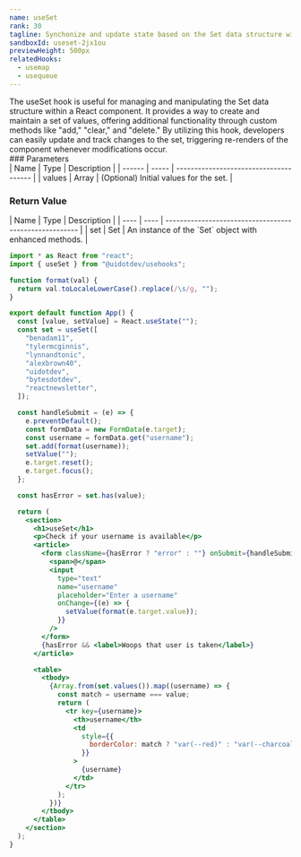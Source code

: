 ```yaml
---
name: useSet
rank: 30
tagline: Synchonize and update state based on the Set data structure with useSet.
sandboxId: useset-2jx1ou
previewHeight: 500px
relatedHooks:
  - usemap
  - usequeue
---
```



<HookDescription name={frontmatter.name}>
  The useSet hook is useful for managing and manipulating the Set data structure
  within a React component. It provides a way to create and maintain a set of
  values, offering additional functionality through custom methods like "add,"
  "clear," and "delete." By utilizing this hook, developers can easily update
  and track changes to the set, triggering re-renders of the component whenever
  modifications occur.
</HookDescription>

<div class="reference">
  ### Parameters

  <div class="table-container">
  | Name   | Type  | Description                            |
  | ------ | ----- | -------------------------------------- |
  | values | Array | (Optional) Initial values for the set. |
  </div>

  ### Return Value

  <div class="table-container">
  | Name | Type | Description                                            |
  | ---- | ---- | ------------------------------------------------------ |
  | set  | Set  | An instance of the `Set` object with enhanced methods. |
  </div>
</div>

<CodePreview
  sandboxId={frontmatter.sandboxId}
  previewHeight={frontmatter.previewHeight}
/>

<StaticCodeContainer>

```jsx
import * as React from "react";
import { useSet } from "@uidotdev/usehooks";

function format(val) {
  return val.toLocaleLowerCase().replace(/\s/g, "");
}

export default function App() {
  const [value, setValue] = React.useState("");
  const set = useSet([
    "benadam11",
    "tylermcginnis",
    "lynnandtonic",
    "alexbrown40",
    "uidotdev",
    "bytesdotdev",
    "reactnewsletter",
  ]);

  const handleSubmit = (e) => {
    e.preventDefault();
    const formData = new FormData(e.target);
    const username = formData.get("username");
    set.add(format(username));
    setValue("");
    e.target.reset();
    e.target.focus();
  };

  const hasError = set.has(value);

  return (
    <section>
      <h1>useSet</h1>
      <p>Check if your username is available</p>
      <article>
        <form className={hasError ? "error" : ""} onSubmit={handleSubmit}>
          <span>@</span>
          <input
            type="text"
            name="username"
            placeholder="Enter a username"
            onChange={(e) => {
              setValue(format(e.target.value));
            }}
          />
        </form>
        {hasError && <label>Woops that user is taken</label>}
      </article>

      <table>
        <tbody>
          {Array.from(set.values()).map((username) => {
            const match = username === value;
            return (
              <tr key={username}>
                <th>username</th>
                <td
                  style={{
                    borderColor: match ? "var(--red)" : "var(--charcoal)",
                  }}
                >
                  {username}
                </td>
              </tr>
            );
          })}
        </tbody>
      </table>
    </section>
  );
}
```

</StaticCodeContainer>
